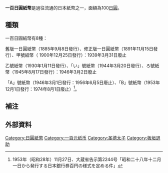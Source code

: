 '''一百日圓紙幣'''是過往流通的日本紙幣之一，面額為100[[日圓|日圓]]。

==種類==
一百日圓紙幣有8種：

舊版一日圓紙幣（1885年9月8日發行）、修正版一日圓紙幣（1891年11月15日發行）、甲號紙幣（ 1900年12月25日發行）：1939年3月31日廢止

乙號紙幣（1930年1月11日發行）、「い」號紙幣（1944年3月20日發行）、ろ號紙幣（1945年8月17日發行）：1946年3月2日廢止

「A」號紙幣（1946年3月1日發行：1956年6月5日廢止）、「B」號紙幣（1953年12月1日發行：1974年8月1日廢止）<ref name="B">1953年（昭和28年）11月27日、大蔵省告示第2244号「昭和二十八年十二月一日から発行する日本銀行券百円の様式を定める件」</ref>。

== 補注 ==
{{Reflist}}

== 外部資料 ==

{{clear}}

{{日本货币|nocat}}
[[Category:日圓紙幣|Category:日圓紙幣]]
[[Category:一百元纸币|Category:一百元纸币]]
[[Category:圣德太子|Category:圣德太子]]
[[Category:板垣退助|Category:板垣退助]]